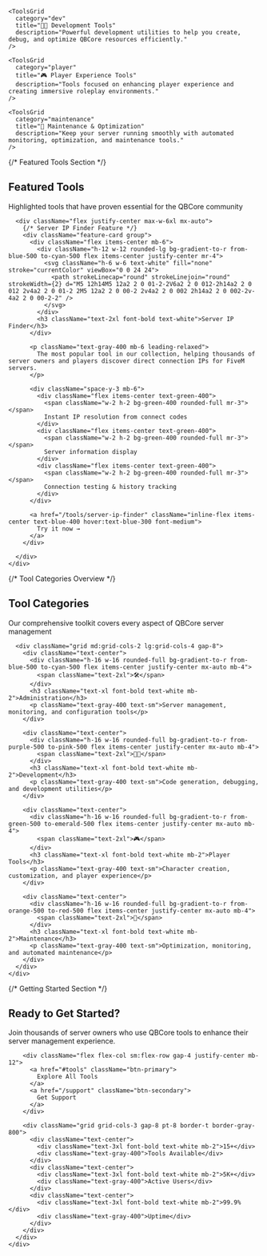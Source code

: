 
<div className="bg-black text-white min-h-screen">
  <ToolsHero />
  
  <div id="tools" className="container mx-auto px-6 py-16 space-y-20">
    <ToolsGrid 
      category="admin"
      title="🛠️ Administrative Tools"
      description="Essential tools for managing your QBCore server, monitoring performance, and maintaining optimal operations."
    />
    
    <ToolsGrid 
      category="dev"
      title="👨‍💻 Development Tools"
      description="Powerful development utilities to help you create, debug, and optimize QBCore resources efficiently."
    />
    
    <ToolsGrid 
      category="player"
      title="🎮 Player Experience Tools"
      description="Tools focused on enhancing player experience and creating immersive roleplay environments."
    />
    
    <ToolsGrid 
      category="maintenance"
      title="🔧 Maintenance & Optimization"
      description="Keep your server running smoothly with automated monitoring, optimization, and maintenance tools."
    />
  </div>

  {/* Featured Tools Section */}
  <section className="py-20 bg-gradient-to-r from-gray-900 to-black">
    <div className="container mx-auto px-6">
      <div className="text-center mb-16">
        <h2 className="text-4xl font-bold text-white mb-6 md:text-5xl">
          Featured <span className="text-gradient">Tools</span>
        </h2>
        <p className="text-xl text-gray-400 max-w-3xl mx-auto">
          Highlighted tools that have proven essential for the QBCore community
        </p>
      </div>
      
      <div className="flex justify-center max-w-6xl mx-auto">
        {/* Server IP Finder Feature */}
        <div className="feature-card group">
          <div className="flex items-center mb-6">
            <div className="h-12 w-12 rounded-lg bg-gradient-to-r from-blue-500 to-cyan-500 flex items-center justify-center mr-4">
              <svg className="h-6 w-6 text-white" fill="none" stroke="currentColor" viewBox="0 0 24 24">
                <path strokeLinecap="round" strokeLinejoin="round" strokeWidth={2} d="M5 12h14M5 12a2 2 0 01-2-2V6a2 2 0 012-2h14a2 2 0 012 2v4a2 2 0 01-2 2M5 12a2 2 0 00-2 2v4a2 2 0 002 2h14a2 2 0 002-2v-4a2 2 0 00-2-2" />
              </svg>
            </div>
            <h3 className="text-2xl font-bold text-white">Server IP Finder</h3>
          </div>
          
          <p className="text-gray-400 mb-6 leading-relaxed">
            The most popular tool in our collection, helping thousands of server owners and players discover direct connection IPs for FiveM servers.
          </p>
          
          <div className="space-y-3 mb-6">
            <div className="flex items-center text-green-400">
              <span className="w-2 h-2 bg-green-400 rounded-full mr-3"></span>
              Instant IP resolution from connect codes
            </div>
            <div className="flex items-center text-green-400">
              <span className="w-2 h-2 bg-green-400 rounded-full mr-3"></span>
              Server information display
            </div>
            <div className="flex items-center text-green-400">
              <span className="w-2 h-2 bg-green-400 rounded-full mr-3"></span>
              Connection testing & history tracking
            </div>
          </div>
          
          <a href="/tools/server-ip-finder" className="inline-flex items-center text-blue-400 hover:text-blue-300 font-medium">
            Try it now →
          </a>
        </div>
        
      </div>
    </div>
  </section>

  {/* Tool Categories Overview */}
  <section className="py-20">
    <div className="container mx-auto px-6">
      <div className="text-center mb-16">
        <h2 className="text-4xl font-bold text-white mb-6 md:text-5xl">
          Tool <span className="text-gradient">Categories</span>
        </h2>
        <p className="text-xl text-gray-400 max-w-3xl mx-auto">
          Our comprehensive toolkit covers every aspect of QBCore server management
        </p>
      </div>
      
      <div className="grid md:grid-cols-2 lg:grid-cols-4 gap-8">
        <div className="text-center">
          <div className="h-16 w-16 rounded-full bg-gradient-to-r from-blue-500 to-cyan-500 flex items-center justify-center mx-auto mb-4">
            <span className="text-2xl">🛠️</span>
          </div>
          <h3 className="text-xl font-bold text-white mb-2">Administration</h3>
          <p className="text-gray-400 text-sm">Server management, monitoring, and configuration tools</p>
        </div>
        
        <div className="text-center">
          <div className="h-16 w-16 rounded-full bg-gradient-to-r from-purple-500 to-pink-500 flex items-center justify-center mx-auto mb-4">
            <span className="text-2xl">👨‍💻</span>
          </div>
          <h3 className="text-xl font-bold text-white mb-2">Development</h3>
          <p className="text-gray-400 text-sm">Code generation, debugging, and development utilities</p>
        </div>
        
        <div className="text-center">
          <div className="h-16 w-16 rounded-full bg-gradient-to-r from-green-500 to-emerald-500 flex items-center justify-center mx-auto mb-4">
            <span className="text-2xl">🎮</span>
          </div>
          <h3 className="text-xl font-bold text-white mb-2">Player Tools</h3>
          <p className="text-gray-400 text-sm">Character creation, customization, and player experience</p>
        </div>
        
        <div className="text-center">
          <div className="h-16 w-16 rounded-full bg-gradient-to-r from-orange-500 to-red-500 flex items-center justify-center mx-auto mb-4">
            <span className="text-2xl">🔧</span>
          </div>
          <h3 className="text-xl font-bold text-white mb-2">Maintenance</h3>
          <p className="text-gray-400 text-sm">Optimization, monitoring, and automated maintenance</p>
        </div>
      </div>
    </div>
  </section>

  {/* Getting Started Section */}
  <section className="py-20 bg-gradient-to-r from-black to-gray-900">
    <div className="container mx-auto px-6">
      <div className="max-w-4xl mx-auto text-center">
        <h2 className="text-4xl font-bold text-white mb-6 md:text-5xl">
          Ready to Get <span className="text-gradient">Started?</span>
        </h2>
        <p className="text-xl text-gray-400 mb-8">
          Join thousands of server owners who use QBCore tools to enhance their server management experience.
        </p>
        
        <div className="flex flex-col sm:flex-row gap-4 justify-center mb-12">
          <a href="#tools" className="btn-primary">
            Explore All Tools
          </a>
          <a href="/support" className="btn-secondary">
            Get Support
          </a>
        </div>
        
        <div className="grid grid-cols-3 gap-8 pt-8 border-t border-gray-800">
          <div className="text-center">
            <div className="text-3xl font-bold text-white mb-2">15+</div>
            <div className="text-gray-400">Tools Available</div>
          </div>
          <div className="text-center">
            <div className="text-3xl font-bold text-white mb-2">5K+</div>
            <div className="text-gray-400">Active Users</div>
          </div>
          <div className="text-center">
            <div className="text-3xl font-bold text-white mb-2">99.9%</div>
            <div className="text-gray-400">Uptime</div>
          </div>
        </div>
      </div>
    </div>
  </section>
</div>